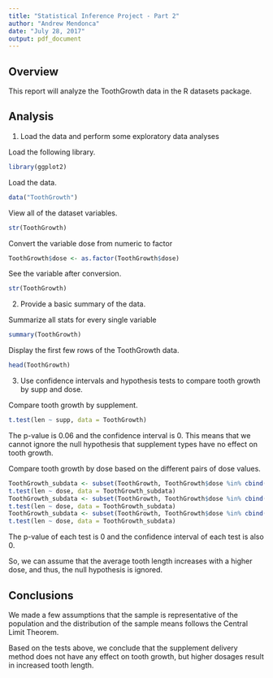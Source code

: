 ```yaml
---
title: "Statistical Inference Project - Part 2"
author: "Andrew Mendonca"
date: "July 28, 2017"
output: pdf_document
---
```


## Overview
This report will analyze the ToothGrowth data in the R datasets package.

## Analysis
1. Load the data and perform some exploratory data analyses

Load the following library.

```r
library(ggplot2)
```
Load the data.

```r
data("ToothGrowth")
```
View all of the dataset variables.

```r
str(ToothGrowth)
```
Convert the variable dose from numeric to factor
```r
ToothGrowth$dose <- as.factor(ToothGrowth$dose)
```
See the variable after conversion.
```r
str(ToothGrowth)
```

2. Provide a basic summary of the data.

Summarize all stats for every single variable

```r
summary(ToothGrowth)
```
Display the first few rows of the ToothGrowth data.
```r
head(ToothGrowth)
```

3. Use confidence intervals and hypothesis tests to compare tooth growth by supp and dose.

Compare tooth growth by supplement.
```r
t.test(len ~ supp, data = ToothGrowth)
```
The p-value is 0.06 and the confidence interval is 0. This means that we cannot ignore the
null hypothesis that supplement types have no effect on tooth growth.

Compare tooth growth by dose based on the different pairs of dose values.

```r
ToothGrowth_subdata <- subset(ToothGrowth, ToothGrowth$dose %in% cbind(1.0, 0.5))
t.test(len ~ dose, data = ToothGrowth_subdata)
ToothGrowth_subdata <- subset(ToothGrowth, ToothGrowth$dose %in% cbind(0.5, 2.0))
t.test(len ~ dose, data = ToothGrowth_subdata)
ToothGrowth_subdata <- subset(ToothGrowth, ToothGrowth$dose %in% cbind(1.0, 2.0))
t.test(len ~ dose, data = ToothGrowth_subdata)
```
The p-value of each test is 0 and the confidence interval of each test is also 0.

So, we can assume that the average tooth length increases with a higher dose, and thus,
the null hypothesis is ignored.

## Conclusions
We made a few assumptions that the sample is representative of the population and the 
distribution of the sample means follows the Central Limit Theorem.

Based on the tests above, we conclude that the supplement delivery method does not have
any effect on tooth growth, but higher dosages result in increased tooth length.